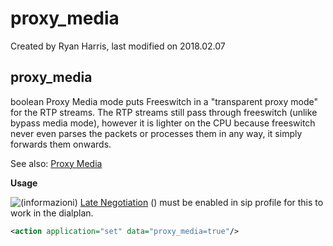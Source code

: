 
# proxy_media 

 Created by  Ryan Harris, last modified on 2018.02.07

## proxy_media

boolean Proxy Media mode puts Freeswitch in a "transparent proxy mode" for the RTP streams. The RTP streams still pass through freeswitch (unlike bypass media mode), however it is lighter on the CPU because freeswitch never even parses the packets or processes them in any way, it simply forwards them onwards.

See also: [Proxy Media](proxy_media_16353349.mdx#proxy_media)

**Usage**

![(informazioni)](/images/icons/emoticons/information.svg) [Late Negotiation](../FreeSWITCH-Explained/Codecs-and-Media/Codec-Negotiation_2883752.mdx#about) () must be enabled in sip profile for this to work in the dialplan.

```xml
<action application="set" data="proxy_media=true"/>
```


